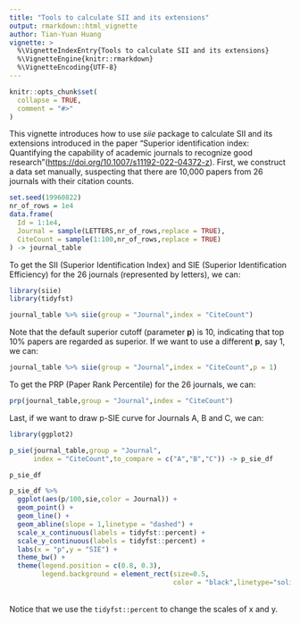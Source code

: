 ---
title: "Tools to calculate SII and its extensions"
output: rmarkdown::html_vignette
author: Tian-Yuan Huang
vignette: >
  %\VignetteIndexEntry{Tools to calculate SII and its extensions}
  %\VignetteEngine{knitr::rmarkdown}
  %\VignetteEncoding{UTF-8}
---

```{r, include = FALSE}
knitr::opts_chunk$set(
  collapse = TRUE,
  comment = "#>"
)
```

This vignette introduces how to use *siie* package to calculate SII and its extensions introduced in the paper "Superior identification index: Quantifying the capability of academic journals to recognize good research"(<https://doi.org/10.1007/s11192-022-04372-z>). First, we construct a data set manually, suspecting that there are 10,000 papers from 26 journals with their citation counts.

```{r}
set.seed(19960822)
nr_of_rows = 1e4
data.frame(
  Id = 1:1e4,
  Journal = sample(LETTERS,nr_of_rows,replace = TRUE),
  CiteCount = sample(1:100,nr_of_rows,replace = TRUE)
) -> journal_table
```

To get the SII (Superior Identification Index) and SIE (Superior Identification Efficiency) for the 26 journals (represented by letters), we can:

```{r}
library(siie)
library(tidyfst)

journal_table %>% siie(group = "Journal",index = "CiteCount")
```

Note that the default superior cutoff (parameter **p**) is 10, indicating that top 10% papers are regarded as superior. If we want to use a different **p**, say 1, we can:

```{r,eval=FALSE}
journal_table %>% siie(group = "Journal",index = "CiteCount",p = 1)
```


To get the PRP (Paper Rank Percentile) for the 26 journals, we can:

```{r}
prp(journal_table,group = "Journal",index = "CiteCount")
```

Last, if we want to draw p-SIE curve for Journals A, B and C, we can:

```{r,out.width="90%"}
library(ggplot2)

p_sie(journal_table,group = "Journal",
      index = "CiteCount",to_compare = c("A","B","C")) -> p_sie_df

p_sie_df

p_sie_df %>%
  ggplot(aes(p/100,sie,color = Journal)) +
  geom_point() +
  geom_line() +
  geom_abline(slope = 1,linetype = "dashed") +
  scale_x_continuous(labels = tidyfst::percent) +
  scale_y_continuous(labels = tidyfst::percent) +
  labs(x = "p",y = "SIE") +
  theme_bw() +
  theme(legend.position = c(0.8, 0.3),
        legend.background = element_rect(size=0.5,
                                         color = "black",linetype="solid"))
```

<br> Notice that we use the `tidyfst::percent` to change the scales of x and y.
